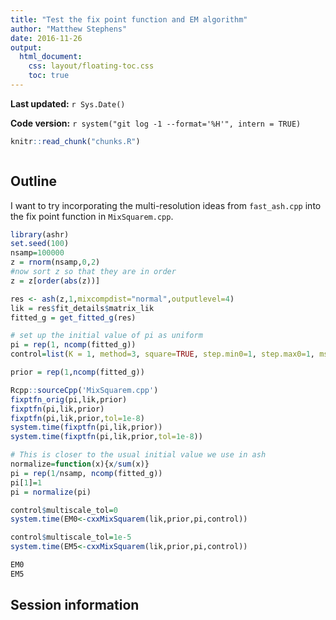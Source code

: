 ```yaml
---
title: "Test the fix point function and EM algorithm"
author: "Matthew Stephens"
date: 2016-11-26
output: 
  html_document:
    css: layout/floating-toc.css
    toc: true
---
```


**Last updated:** `r Sys.Date()`

**Code version:** `r system("git log -1 --format='%H'", intern = TRUE)`

```r
knitr::read_chunk("chunks.R")
```

```r
```

## Outline

I want to try incorporating the multi-resolution ideas from `fast_ash.cpp` into the fix point function in `MixSquarem.cpp`.

```r
library(ashr)
set.seed(100)
nsamp=100000
z = rnorm(nsamp,0,2)
#now sort z so that they are in order
z = z[order(abs(z))]

res <- ash(z,1,mixcompdist="normal",outputlevel=4)
lik = res$fit_details$matrix_lik
fitted_g = get_fitted_g(res)

# set up the initial value of pi as uniform
pi = rep(1, ncomp(fitted_g))
control=list(K = 1, method=3, square=TRUE, step.min0=1, step.max0=1, mstep=4, kr=1, objfn.inc=1,tol=1.e-07, maxiter=5000, trace=FALSE)

prior = rep(1,ncomp(fitted_g))
```


```r
Rcpp::sourceCpp('MixSquarem.cpp')
fixptfn_orig(pi,lik,prior)
fixptfn(pi,lik,prior)
fixptfn(pi,lik,prior,tol=1e-8)
system.time(fixptfn(pi,lik,prior))
system.time(fixptfn(pi,lik,prior,tol=1e-8))
```

```r
# This is closer to the usual initial value we use in ash
normalize=function(x){x/sum(x)}
pi = rep(1/nsamp, ncomp(fitted_g))
pi[1]=1
pi = normalize(pi)

control$multiscale_tol=0
system.time(EM0<-cxxMixSquarem(lik,prior,pi,control))

control$multiscale_tol=1e-5
system.time(EM5<-cxxMixSquarem(lik,prior,pi,control))

EM0
EM5
```


## Session information

```r
```
